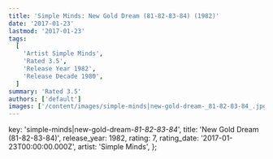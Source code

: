 ```yaml
---
title: 'Simple Minds: New Gold Dream (81-82-83-84) (1982)'
date: '2017-01-23'
lastmod: '2017-01-23'
tags:
  [
    'Artist Simple Minds',
    'Rated 3.5',
    'Release Year 1982',
    'Release Decade 1980',
  ]
summary: 'Rated 3.5'
authors: ['default']
images: ['/content/images/simple-minds|new-gold-dream-_81-82-83-84_.jpg']
---
```


  key: 'simple-minds|new-gold-dream-_81-82-83-84_',
  title: 'New Gold Dream (81-82-83-84)',
  release_year: 1982,
  rating: 7,
  rating_date: '2017-01-23T00:00:00.000Z',
  artist: 'Simple Minds',
};

<MusicRating data={data} />
